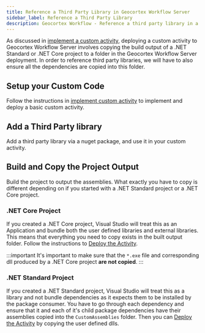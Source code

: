 ```yaml
---
title: Reference a Third Party Library in Geocortex Workflow Server
sidebar_label: Reference a Third Party Library
description: Geocortex Workflow - Reference a third party library in a Geocortex Workflow Server extension
---
```


As discussed in [implement a custom activity](implement-custom-activity-server.mdx), deploying a custom activity to Geocortex Workflow Server involves copying the build output of a .NET Standard or .NET Core project to a folder in the Geocortex Workflow Server deployment. In order to reference third party libraries, we will have to also ensure all the dependencies are copied into this folder.

## Setup your Custom Code

Follow the instructions in [implement custom activity](implement-custom-activity-server.mdx) to implement and deploy a basic custom activity.

## Add a Third Party library

Add a third party library via a nuget package, and use it in your custom activity.

## Build and Copy the Project Output

Build the project to output the assemblies. What exactly you have to copy is different depending on if you started with a .NET Standard project or a .NET Core project.

### .NET Core Project

If you created a .NET Core project, Visual Studio will treat this as an Application and bundle both the user defined libraries and external libraries. This means that everything you need to copy exists in the built output folder. Follow the instructions to [Deploy the Activity](implement-custom-activity-server.mdx#deploy-the-activity).

:::important
It's important to make sure that the `*.exe` file and corresponding dll produced by a .NET Core project **are not copied**.
:::

### .NET Standard Project

If you created a .NET Standard project, Visual Studio will treat this as a library and not bundle dependencies as it expects them to be installed by the package consumer. You have to go through each dependency and ensure that it and each of it's child package dependencies have their assemblies copied into the `CustomAssemblies` folder. Then you can [Deploy the Activity](implement-custom-activity-server.mdx#deploy-the-activity) by copying the user defined dlls.
